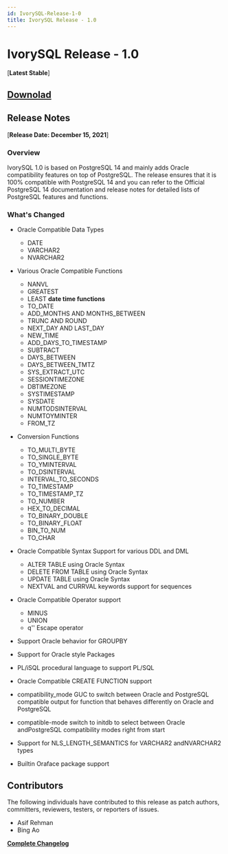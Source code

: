 ```yaml
---
id: IvorySQL-Release-1-0
title: IvorySQL Release - 1.0
---
```


# IvorySQL Release - 1.0
[**Latest Stable**]

## [**Downolad**](https://github.com/ivorysql/IvorySQL/tree/Ivory_REL_1_0)


## Release Notes
[**Release Date: December 15, 2021**]
### Overview
IvorySQL 1.0 is based on PostgreSQL 14 and mainly adds Oracle compatibility features on top of PostgreSQL.
The release ensures that it is 100% compatible with PostgreSQL 14 and you can refer to the Official PostgreSQL 14 documentation
and release notes for detailed lists of PostgreSQL features and functions.

### What's Changed
- Oracle Compatible Data Types
    - DATE 
    - VARCHAR2 
    - NVARCHAR2 
- Various Oracle Compatible Functions
    - NANVL 
    - GREATEST 
    - LEAST 
**date time functions**
    - TO_DATE 
    - ADD_MONTHS AND MONTHS_BETWEEN 
    - TRUNC AND ROUND 
    - NEXT_DAY AND LAST_DAY 
    - NEW_TIME 
    - ADD_DAYS_TO_TIMESTAMP 
    - SUBTRACT 
    - DAYS_BETWEEN 
    - DAYS_BETWEEN_TMTZ 
    - SYS_EXTRACT_UTC 
    - SESSIONTIMEZONE 
    - DBTIMEZONE 
    - SYSTIMESTAMP 
    - SYSDATE 
    - NUMTODSINTERVAL 
    - NUMTOYMINTER 
    - FROM_TZ 
- Conversion Functions
    - TO_MULTI_BYTE 
    - TO_SINGLE_BYTE
    - TO_YMINTERVAL
    - TO_DSINTERVAL
    - INTERVAL_TO_SECONDS
    - TO_TIMESTAMP
    - TO_TIMESTAMP_TZ
    - TO_NUMBER
    - HEX_TO_DECIMAL
    - TO_BINARY_DOUBLE
    - TO_BINARY_FLOAT
    - BIN_TO_NUM
    - TO_CHAR

- Oracle Compatible Syntax Support for various DDL and DML
    - ALTER TABLE using Oracle Syntax 
    - DELETE FROM TABLE using Oracle Syntax 
    - UPDATE TABLE using Oracle Syntax 
    - NEXTVAL and CURRVAL keywords support for sequences 

- Oracle Compatible Operator support
    - MINUS 
    - UNION 
    - q'' Escape operator 

- Support Oracle behavior for GROUPBY

- Support for Oracle style Packages

- PL/iSQL procedural language to support PL/SQL

- Oracle Compatible CREATE FUNCTION support

- compatibility_mode GUC to switch between Oracle and PostgreSQL compatible output for function that behaves differently
 on Oracle and PostgreSQL
 
- compatible-mode switch to initdb to select between Oracle andPostgreSQL compatibility modes right from start

- Support for NLS_LENGTH_SEMANTICS for VARCHAR2 andNVARCHAR2 types

- Builtin Oraface package support

## Contributors
The following individuals have contributed to this release as patch authors,
committers, reviewers, testers, or reporters of issues.

- Asif Rehman
- Bing Ao

**[Complete Changelog](https://github.com/IvorySQL/IvorySQL/commits/Ivory_REL_1_0)**
